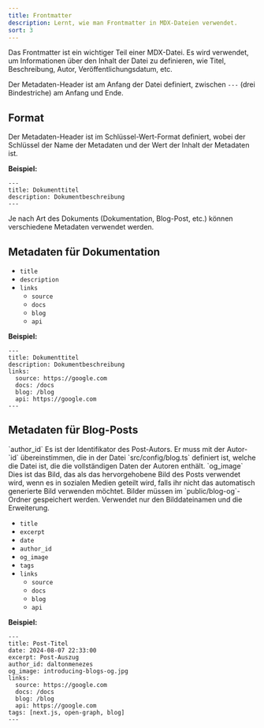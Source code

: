 ```yaml
---
title: Frontmatter
description: Lernt, wie man Frontmatter in MDX-Dateien verwendet.
sort: 3
---
```


Das Frontmatter ist ein wichtiger Teil einer MDX-Datei.
Es wird verwendet, um Informationen über den Inhalt der Datei zu definieren,
wie Titel, Beschreibung, Autor, Veröffentlichungsdatum, etc.

Der Metadaten-Header ist am Anfang der Datei definiert, zwischen `---` (drei Bindestriche) am Anfang und Ende.

## Format

Der Metadaten-Header ist im Schlüssel-Wert-Format definiert, wobei der Schlüssel der Name der Metadaten und der Wert der Inhalt der Metadaten ist.

**Beispiel:**

```mdx
---
title: Dokumenttitel
description: Dokumentbeschreibung
---
```

Je nach Art des Dokuments (Dokumentation, Blog-Post, etc.) können verschiedene Metadaten verwendet werden.

## Metadaten für Dokumentation

- `title`
- `description`
- `links`
  - `source`
  - `docs`
  - `blog`
  - `api`

**Beispiel:**

```mdx
---
title: Dokumenttitel
description: Dokumentbeschreibung
links:
  source: https://google.com
  docs: /docs
  blog: /blog
  api: https://google.com
---
```

## Metadaten für Blog-Posts

<Alert className="my-4" variant="warning">
  <AlertTitle className="font-bold">`author_id`</AlertTitle>

  <AlertDescription className="pl-2">
    Es ist der Identifikator des Post-Autors.
    Er muss mit der Autor-`id` übereinstimmen, die in der Datei `src/config/blog.ts` definiert ist,
    welche die Datei ist, die die vollständigen Daten der Autoren enthält.
  </AlertDescription>
</Alert>

<Alert className="my-4" variant="warning">
  <AlertTitle className="font-bold">`og_image`</AlertTitle>

  <AlertDescription className="pl-2">
    Dies ist das Bild, das als das hervorgehobene Bild des Posts verwendet wird, wenn es in sozialen Medien geteilt wird, falls ihr nicht das automatisch generierte Bild verwenden möchtet.
    Bilder müssen im `public/blog-og`-Ordner gespeichert werden.
    Verwendet nur den Bilddateinamen und die Erweiterung.
  </AlertDescription>
</Alert>

- `title`
- `excerpt`
- `date`
- `author_id`
- `og_image`
- `tags`
- `links`
  - `source`
  - `docs`
  - `blog`
  - `api`

**Beispiel:**

```mdx
---
title: Post-Titel
date: 2024-08-07 22:33:00
excerpt: Post-Auszug
author_id: daltonmenezes
og_image: introducing-blogs-og.jpg
links:
  source: https://google.com
  docs: /docs
  blog: /blog
  api: https://google.com
tags: [next.js, open-graph, blog]
---
``` 